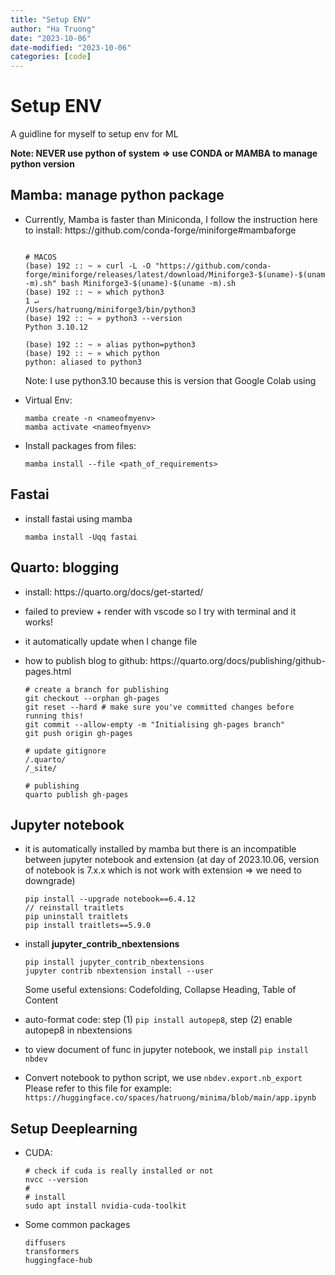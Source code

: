 ```yaml
---
title: "Setup ENV"
author: "Ha Truong"
date: "2023-10-06"
date-modified: "2023-10-06"
categories: [code]
---
```


# Setup ENV
A guidline for myself to setup env for ML

**Note: NEVER use python of system => use CONDA or MAMBA to manage python version**

## Mamba: manage python package
- Currently, Mamba is faster than Miniconda, I follow the instruction here to install: https://github.com/conda-forge/miniforge#mambaforge
  ```
  
  # MACOS 
  (base) 192 :: ~ » curl -L -O "https://github.com/conda-forge/miniforge/releases/latest/download/Miniforge3-$(uname)-$(uname -m).sh" bash Miniforge3-$(uname)-$(uname -m).sh
  (base) 192 :: ~ » which python3                                                                                                                                                                         1 ↵
  /Users/hatruong/miniforge3/bin/python3
  (base) 192 :: ~ » python3 --version
  Python 3.10.12

  (base) 192 :: ~ » alias python=python3
  (base) 192 :: ~ » which python
  python: aliased to python3
  
  ```
  Note: I use python3.10 because this is version that Google Colab using

- Virtual Env:
  ```
  mamba create -n <nameofmyenv>
  mamba activate <nameofmyenv>
  ```

- Install packages from files:
  ```
  mamba install --file <path_of_requirements>
  ```

## Fastai

- install fastai using mamba
  ```
  mamba install -Uqq fastai
  ```

## Quarto: blogging

- install: https://quarto.org/docs/get-started/
- failed to preview + render with vscode so I try with terminal and it works!
- it automatically update when I change file
- how to publish blog to github: https://quarto.org/docs/publishing/github-pages.html
  ```
  # create a branch for publishing
  git checkout --orphan gh-pages
  git reset --hard # make sure you've committed changes before running this!
  git commit --allow-empty -m "Initialising gh-pages branch"
  git push origin gh-pages

  # update gitignore
  /.quarto/
  /_site/

  # publishing
  quarto publish gh-pages
  ```

## Jupyter notebook

- it is automatically installed by mamba but there is an incompatible between jupyter notebook and extension (at day of 2023.10.06, version of notebook is 7.x.x which is not work with extension => we need to downgrade)
  ```
  pip install --upgrade notebook==6.4.12
  // reinstall traitlets
  pip uninstall traitlets
  pip install traitlets==5.9.0
  ```
- install **jupyter_contrib_nbextensions**
  ```
  pip install jupyter_contrib_nbextensions
  jupyter contrib nbextension install --user
  
  ```
  Some useful extensions: Codefolding, Collapse Heading, Table of Content
- auto-format code: step (1) ```pip install autopep8```, step (2) enable autopep8 in nbextensions
- to view document of func in jupyter notebook, we install ```pip install nbdev```
- Convert notebook to python script, we use `nbdev.export.nb_export` Please refer to this file for example: `https://huggingface.co/spaces/hatruong/minima/blob/main/app.ipynb`


## Setup Deeplearning
- CUDA:
  ```
  # check if cuda is really installed or not
  nvcc --version
  #
  # install
  sudo apt install nvidia-cuda-toolkit
  ```
- Some common packages
  ```
  diffusers
  transformers
  huggingface-hub
  ```